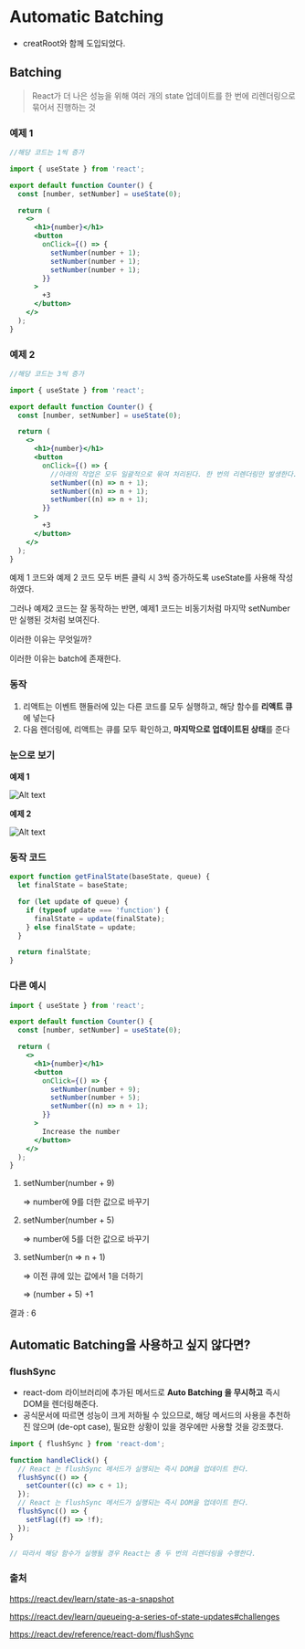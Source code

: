 # Automatic Batching

- creatRoot와 함께 도입되었다.

## Batching

> React가 더 나은 성능을 위해 여러 개의 state 업데이트를 한 번에 리렌더링으로 묶어서 진행하는 것

### **예제 1**

```jsx
//해당 코드는 1씩 증가

import { useState } from 'react';

export default function Counter() {
  const [number, setNumber] = useState(0);

  return (
    <>
      <h1>{number}</h1>
      <button
        onClick={() => {
          setNumber(number + 1);
          setNumber(number + 1);
          setNumber(number + 1);
        }}
      >
        +3
      </button>
    </>
  );
}
```

### 예제 2

```jsx
//해당 코드는 3씩 증가

import { useState } from 'react';

export default function Counter() {
  const [number, setNumber] = useState(0);

  return (
    <>
      <h1>{number}</h1>
      <button
        onClick={() => {
          //아래의 작업은 모두 일괄적으로 묶여 처리된다. 한 번의 리렌더링만 발생한다.
          setNumber((n) => n + 1);
          setNumber((n) => n + 1);
          setNumber((n) => n + 1);
        }}
      >
        +3
      </button>
    </>
  );
}
```

예제 1 코드와 예제 2 코드 모두 버튼 클릭 시 3씩 증가하도록 useState를 사용해 작성하였다.

그러나 예제2 코드는 잘 동작하는 반면, 예제1 코드는 비동기처럼 마지막 setNumber만 실행된 것처럼 보여진다.

이러한 이유는 무엇일까?

이러한 이유는 batch에 존재한다.

### **동작**

1. 리액트는 이벤트 핸들러에 있는 다른 코드를 모두 실행하고, 해당 함수를 **리액트 큐**에 넣는다
2. 다음 렌더링에, 리액트는 큐를 모두 확인하고, **마지막으로 업데이트된 상태**를 준다

### **눈으로 보기**

**예제 1**

![Alt text](./ex01.png)

**예제 2**

![Alt text](./ex02.png)

### **동작 코드**

```jsx
export function getFinalState(baseState, queue) {
  let finalState = baseState;

  for (let update of queue) {
    if (typeof update === 'function') {
      finalState = update(finalState);
    } else finalState = update;
  }

  return finalState;
}
```

### **다른 예시**

```jsx
import { useState } from 'react';

export default function Counter() {
  const [number, setNumber] = useState(0);

  return (
    <>
      <h1>{number}</h1>
      <button
        onClick={() => {
          setNumber(number + 9);
          setNumber(number + 5);
          setNumber((n) => n + 1);
        }}
      >
        Increase the number
      </button>
    </>
  );
}
```

1. setNumber(number + 9)

   ⇒ number에 9를 더한 값으로 바꾸기

2. setNumber(number + 5)

   ⇒ number에 5를 더한 값으로 바꾸기

3. setNumber(n => n + 1)

   ⇒ 이전 큐에 있는 값에서 1을 더하기

   ⇒ (number + 5) +1

결과 : 6

## Automatic Batching을 사용하고 싶지 않다면?

### flushSync

- react-dom 라이브러리에 추가된 메서드로 **Auto Batching 을 무시하고** 즉시 DOM을 렌더링해준다.
- 공식문서에 따르면 성능이 크게 저하될 수 있으므로, 해당 메서드의 사용을 추천하진 않으며 (de-opt case), 필요한 상황이 있을 경우에만 사용할 것을 강조했다.

```jsx
import { flushSync } from 'react-dom';

function handleClick() {
  // React 는 flushSync 메서드가 실행되는 즉시 DOM을 업데이트 한다.
  flushSync(() => {
    setCounter((c) => c + 1);
  });
  // React 는 flushSync 메서드가 실행되는 즉시 DOM을 업데이트 한다.
  flushSync(() => {
    setFlag((f) => !f);
  });
}

// 따라서 해당 함수가 실행될 경우 React는 총 두 번의 리렌더링을 수행한다.
```

### 출처

https://react.dev/learn/state-as-a-snapshot

https://react.dev/learn/queueing-a-series-of-state-updates#challenges

https://react.dev/reference/react-dom/flushSync
